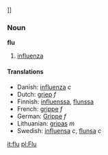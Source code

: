 ]]

===Noun===
'''flu'''

# [[influenza]]

====Translations====
*Danish: [[influenza]] ''c''
*Dutch: [[griep]] ''f''
*Finnish: [[influenssa]], [[flunssa]]
*French: [[grippe]] ''f''
*German: [[Grippe]] ''f''
*Lithuanian: [[gripas]] ''m''
*Swedish: [[influensa]] ''c'', [[flunsa]] ''c''

[[it:flu]]
[[pl:Flu]]